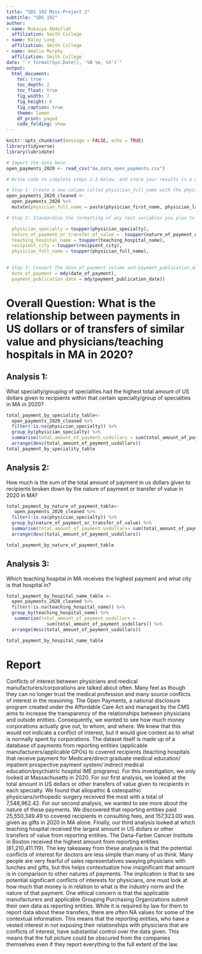 ---
title: "SDS 192 Mini-Project 2"
subtitle: "SDS 192"
author: 
- name: Rukaiya Abdullah
  affiliation: Smith College
- name: Raley Long
  affiliation: Smith College
- name: Amelia Murphy
  affiliation: Smith College
date: "`r format(Sys.Date(), '%B %e, %Y')`"
output: 
  html_document:
    toc: true
    toc_depth: 2
    toc_float: true
    fig_width: 7
    fig_height: 6
    fig_caption: true
    theme: lumen
    df_print: paged
    code_folding: show
---

```{r setup, include=FALSE}
knitr::opts_chunk$set(message = FALSE, echo = TRUE)
library(tidyverse)
library(lubridate) 

```

```{r import, echo=TRUE, message=FALSE, warning=FALSE}
# Import the data here
open_payments_2020 <- read_csv("ma_data_open_payments.csv")
```

```{r clean, echo=TRUE, message=FALSE, warning=FALSE}
# Write code to complete steps 1-3 below, and store your results in a new data frame. I recommend a data frame with the word "_cleaned" appended to the variable name.

# Step 1: Create a new column called physician_full_name with the physician's full name (don't include middle initial or suffix; sometimes the same physician will include it in some reports and not others, and the goal is to standardize names here.)
open_payments_2020_cleaned <- 
  open_payments_2020 %>%
  mutate(physician_full_name = paste(physician_first_name, physician_last_name),

# Step 2: Standardize the formatting of any text variables you plan to use in the assignment by converting their text to uppercase. Note that you may need to come back to this step as you are working through your analysis. 

  physician_specialty = toupper(physician_specialty),
  nature_of_payment_or_transfer_of_value =  toupper(nature_of_payment_or_transfer_of_value), 
  teaching_hospital_name = toupper(teaching_hospital_name), 
  recipient_city = toupper(recipient_city), 
  physician_full_name = toupper(physician_full_name), 
           

# Step 3: Convert the date_of_payment column and payment_publication_date columns to date format
  date_of_payment = mdy(date_of_payment),
  payment_publication_date = mdy(payment_publication_date))
```

# Overall Question: What is the relationship between payments in US dollars or of transfers of similar value and physicians/teaching hospitals in MA in 2020?

## Analysis 1: 
What specialty/grouping of specialties had the highest total amount of US dollars given to recipients within that certain specialty/group of specialties in MA in 2020?

```{r analysis, echo=TRUE}
total_payment_by_speciality_table<- 
  open_payments_2020_cleaned %>%
  filter(!is.na(physician_specialty)) %>%
  group_by(physician_specialty) %>% 
  summarise(total_amount_of_payment_usdollars = sum(total_amount_of_payment_usdollars, na.rm= TRUE)) %>% 
  arrange(desc(total_amount_of_payment_usdollars))
total_payment_by_speciality_table
```


## Analysis 2:
How much is the sum of the total amount of payment in us dollars given to recipients broken down by the nature of payment or transfer of value in 2020 in MA?

```{r analysis2, echo=TRUE}
total_payment_by_nature_of_payment_table<- 
   open_payments_2020_cleaned %>%
  filter(!is.na(physician_specialty)) %>%
  group_by(nature_of_payment_or_transfer_of_value) %>% 
  summarise(total_amount_of_payment_usdollars= sum(total_amount_of_payment_usdollars, na.rm= TRUE)) %>% 
  arrange(desc(total_amount_of_payment_usdollars)) 

total_payment_by_nature_of_payment_table
```


## Analysis 3:
Which teaching hospital in MA receives the highest payment and what city is that hospital in? 

```{r analysis3, echo=TRUE}
total_payment_by_hospital_name_table <-
  open_payments_2020_cleaned %>%
  filter(!is.na(teaching_hospital_name)) %>% 
  group_by(teaching_hospital_name) %>%
   summarize(total_amount_of_payment_usdollars = 
               sum(total_amount_of_payment_usdollars)) %>%
  arrange(desc(total_amount_of_payment_usdollars)) 

total_payment_by_hospital_name_table
```



# Report

Conflicts of interest between physicians and medical manufacturers/corporations are talked about often. Many feel as though they can no longer trust the medical profession and many source conflicts of interest in the reasoning. The Open Payments, a national disclosure program created under the Affordable Care Act and managed by the CMS aims to increase the transparency of the relationships between physicians and outside entities. Consequently, we wanted to see how much money corporations actually give out, to whom, and where. We knew that this would not indicate a conflict of interest, but it would give context as to what is normally spent by corporations. The dataset itself is made up of a database of payments from reporting entities (applicable manufacturers/applicable GPOs) to covered recipients (teaching hospitals that receive payment for Medicare/direct graduate medical education/ inpatient prospective payment system/ indirect medical education/psychiatric hospital IME programs). For this investigation, we only looked at Massachusetts in 2020. 
	For our first analysis, we looked at the total amount in US dollars or other transfers of value given to recipients in each specialty. We found that allopathic & osteopathic physicians/orthopedic surgery received the most with a total of 7,548,962.42. For our second analysis, we wanted to see more about the nature of these payments. We discovered that reporting entities paid 25,550,349.49 to covered recipients in consulting fees, and 157,323.00 was given as gifts in 2020 in MA alone. Finally, our third analysis looked at which teaching hospital received the largest amount in US dollars or other transfers of value from reporting entities. The Dana-Farber Cancer Institute in Boston received the highest amount from reporting entities (81,210,411.119).
	The key takeaway from these analyses is that the potential conflicts of interest for doctors are less simple than many of us think. Many people are very fearful of sales representatives swaying physicians with lunches and gifts, but this helps contextualize how insignificant that amount is in comparison to other natures of payments. The implication is that to see potential significant conflicts of interests for physicians, one must look at how much that money is in relation to what is the industry norm and the nature of that payment. One ethical concern is that the applicable manufacturers and applicable Grouping Purchasing Organizations submit their own data as reporting entities. While it is required by law for them to report data about these transfers, there are often NA values for some of the contextual information. This means that the reporting entities, who have a vested interest in not exposing their relationships with physicians that are conflicts of interest, have substantial control over the data given. This means that the full picture could be obscured from the companies themselves even if they report everything to the full extent of the law.  




